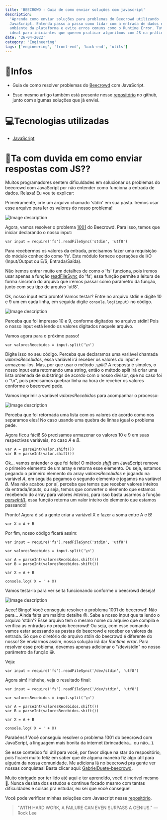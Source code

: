 ```yaml
---
title: 'BEECROWD - Guia de como enviar soluções com javascript'
description:
  'Aprenda como enviar soluções para problemas do Beecrowd utilizando
  JavaScript. Entenda passo a passo como lidar com a entrada de dados no
  ambiente da plataforma e evite erros comuns como o Runtime Error. Tutorial
  ideal para iniciantes que querem praticar algoritmos com JS na prática.'
date: '26-04-2022'
category: 'Engineering'
tags: ['engineering', 'front-end', 'back-end', 'utils']
---
```


# 🤠Infos

- Guia de como resolver problemas do
  [Beecrowd](https://www.beecrowd.com.br/judge/p) com JavaScript.

- Esse mesmo artigo também está presente nesse
  [repositório](https://github.com/gabrielduete/BEECROWD-JS-GUIA) no github,
  junto com algumas soluções que já enviei.

# 💻Tecnologias utilizadas

- [JavaScript](https://www.javascript.com/)

# 🤔Ta com duvida em como enviar respostas com JS??

Muitos programadores sentem dificuldades em solucionar os problemas do beecrowd
com JavaScript por não entender como funciona a entrada de dados. Relaxa! Eu vou
te explicar:

Primeiramente, crie um arquivo chamado 'stdin' em sua pasta. Iremos usar esse
arquivo para ler os valores do nosso problema!

![Image description](https://dev-to-uploads.s3.amazonaws.com/uploads/articles/h9sub1t9k4d340lhozih.png)

Agora, vamos resolver o problema
[1001](https://www.beecrowd.com.br/judge/pt/problems/view/1001) do Beecrowd.
Para isso, temos que iniciar declarando o nosso input:

```
var input = require('fs').readFileSync('stdin', 'utf8')
```

Para recebermos os valores da entrada, precisamos fazer uma requisição do módulo
conhecido como 'fs'. Este módulo fornece operações de I/O (Input/Output ou E/S,
Entrada/Saída).

Não iremos entrar muito em detalhes de como o 'fs' funciona, pois iremos usar
apenas a função
[readFileSync](https://www.geeksforgeeks.org/node-js-fs-readfilesync-method/) do
'fs', essa função permite a leitura de forma síncrona do arquivo que iremos
passar como parâmetro da função, junto com seu tipo de arquivo 'utf8'.

Ok, nosso input está pronto! Vamos testar? Entre no arquivo stdin e digite 10 e
9 um em cada linha, em seguida digite `console.log(input)` no código.

![Image description](https://dev-to-uploads.s3.amazonaws.com/uploads/articles/yg9hjeson20fpebc5imi.png)

Perceba que foi impresso 10 e 9, conforme digitados no arquivo stdin! Pois o
nosso input está lendo os valores digitados naquele arquivo.

Vamos agora para o próximo passo!

```
var valoresRecebidos = input.split('\n')
```

Digite isso no seu código. Perceba que declaramos uma variável chamada
_valoresRecebidos_, essa variável irá receber os valores do input e
armazena-los. Mas, por que usar o método _.split_? A resposta é simples, o nosso
input esta retornando uma string, então o método split irá criar uma lista
ordenada de substrings de acordo com o nosso divisor, que no caso foi o "\n",
pois precisamos quebrar linha na hora de receber os valores conforme o beecrowd
pede.

Vamos imprimir a variável _valoresRecebidos_ para acompanhar o processo:

![Image description](https://dev-to-uploads.s3.amazonaws.com/uploads/articles/08uqqbyzcnr86ts9ov6f.png)

Perceba que foi retornada uma lista com os valores de acordo como nos separamos
eles! No caso usando uma quebra de linhas igual o problema pede.

Agora ficou fácil! Só precisamos armazenar os valores 10 e 9 em suas respectivas
variáveis, no caso _A_ e _B_.

```
var A = parseInt(valor.shift())
var B = parseInt(valor.shift())
```

Ok... vamos entender o que foi feito! O método
_[shift](https://developer.mozilla.org/pt-BR/docs/Web/JavaScript/Reference/Global_Objects/Array/shift)_
em JavaScript remove o primeiro elemento de um array e retorna esse elemento. Ou
seja, estamos pegando o primeiro elemento do array _valoresRecebidos_ e jogando
na variável _A_, em seguida pegamos o segundo elemento e jogamos na variável
_B_. Mas não acabou por aí, perceba que temos que receber valores inteiros da
entrada/inputs, ou seja, temos que converter o elemento que estamos recebendo do
array para valores _inteiros_, para isso basta usarmos a função
[_parseInt()_](https://developer.mozilla.org/pt-BR/docs/Web/JavaScript/Reference/Global_Objects/parseInt),
essa função retorna um valor inteiro do elemento que estamos passando!

Pronto! Agora é só a gente criar a variável X e fazer a soma entre A e B!

```
var X = A + B
```

Por fim, nosso código ficará assim:

```
var input = require('fs').readFileSync('stdin', 'utf8')

var valoresRecebidos = input.split('\n')

var A = parseInt(valoresRecebidos.shift())
var B = parseInt(valoresRecebidos.shift())

var X = A + B

console.log('X = ' + X)
```

Vamos testa-lo para ver se ta funcionando conforme o beecrowd deseja!

![Image description](https://dev-to-uploads.s3.amazonaws.com/uploads/articles/3dccw3sq58qtv0pdaivm.png)

Aeee! Bingo! Você conseguiu resolver o problema 1001 do beecrowd! Não pera...
Ainda falta um maldito detalhe 😜. Sabe a nosso input que ta lendo o arquivo
'stdin'? Esse arquivo tem o mesmo nome do arquivo que compila e verifica as
entradas no própio beecrowd! Ou seja, com esse comando vamos estar acessando as
pastas do beecrowd e receber os valores da entrada. Só que o diretório do
arquivo stdin do beecrowd é diferente do nosso! Se enviarmos assim, nossa
solução irá dar _Runtime error_. Para resolver esse problema, devemos apenas
adicionar o "/dev/stdin" no nosso parâmetro da função 😀.

Veja:

```
var input = require('fs').readFileSync('/dev/stdin', 'utf8')
```

Agora sim! Hehehe, veja o resultado final:

```
var input = require('fs').readFileSync('/dev/stdin', 'utf8')

var valoresRecebidos = input.split('\n')

var A = parseInt(valoresRecebidos.shift())
var B = parseInt(valoresRecebidos.shift())

var X = A + B

console.log('X = ' + X)
```

Parabéns!! Você conseguiu resolver o problema 1001 do beecrowd com JavaScript, a
linguagem mais bonita da internet (brincadeira... ou não...).

Se esse conteúdo foi útil para você, por favor clique na star do respositório,
pois ficarei muito feliz em saber que de alguma maneira fiz algo útil para
alguém da nossa comunidade. Me adiciona lá no beecrowd pra gente ver nossas
conquistas! Basta clicar aqui:
[GabrielDuete-beecrowd](https://www.beecrowd.com.br/judge/pt/profile/412152).

Muito obrigado por ter lido até aqui e ter aprendido, você é incrível mesmo 💜.
Nunca desista dos estudos e continue focado mesmo com tantas dificuldades e
coisas pra estudar, eu sei que você consegue!

Você pode verificar minhas soluções com Javascript nesse
[repositório](https://github.com/gabrielduete/BEECROWD-JS-GUIA).

> "WITH HARD WORK, A FAILURE CAN EVEN SURPASS A GENIUS." — Rock Lee
